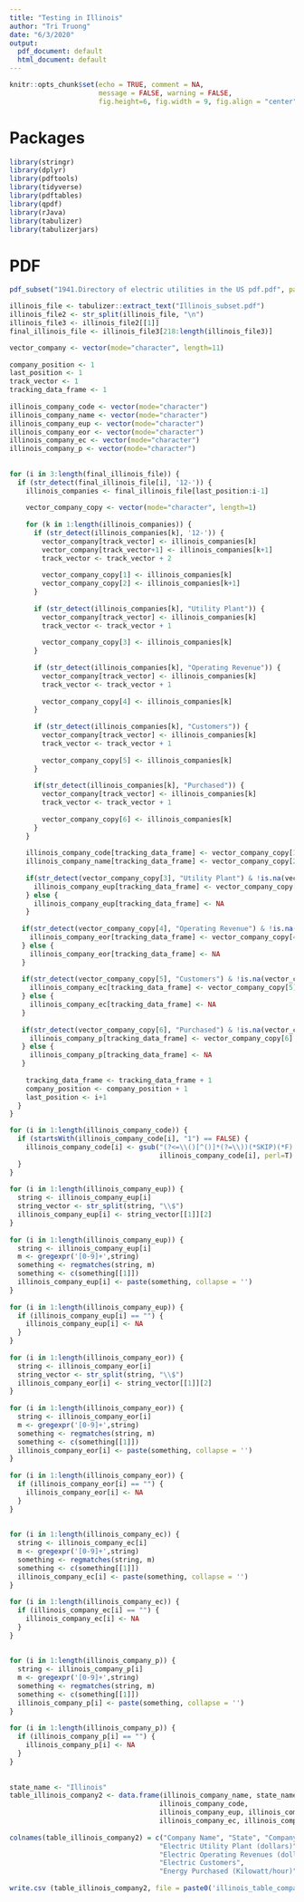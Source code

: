 ```yaml
---  
title: "Testing in Illinois"  
author: "Tri Truong"  
date: "6/3/2020"  
output:   
  pdf_document: default  
  html_document: default  
---  
```

   
```r
knitr::opts_chunk$set(echo = TRUE, comment = NA,   
                      message = FALSE, warning = FALSE,  
                      fig.height=6, fig.width = 9, fig.align = "center")  
```  
   
# Packages  
   
```r
library(stringr)  
library(dplyr)  
library(pdftools)  
library(tidyverse)  
library(pdftables)  
library(qpdf)  
library(rJava)  
library(tabulizer)  
library(tabulizerjars)  
```  
   
# PDF  
   
```r
pdf_subset("1941.Directory of electric utilities in the US pdf.pdf", page= 214:241, output= "Illinois_subset.pdf")  
```  
   
   
```r
illinois_file <- tabulizer::extract_text("Illinois_subset.pdf")  
illinois_file2 <- str_split(illinois_file, "\n")  
illinois_file3 <- illinois_file2[[1]]  
final_illinois_file <- illinois_file3[218:length(illinois_file3)]  
```  
   
  
   
```r
vector_company <- vector(mode="character", length=11)  
   
company_position <- 1  
last_position <- 1  
track_vector <- 1  
tracking_data_frame <- 1  
   
illinois_company_code <- vector(mode="character")  
illinois_company_name <- vector(mode="character")  
illinois_company_eup <- vector(mode="character")  
illinois_company_eor <- vector(mode="character")  
illinois_company_ec <- vector(mode="character")  
illinois_company_p <- vector(mode="character")  
   
   
for (i in 3:length(final_illinois_file)) {  
  if (str_detect(final_illinois_file[i], '12-')) {  
    illinois_companies <- final_illinois_file[last_position:i-1]  
      
    vector_company_copy <- vector(mode="character", length=1)  
      
    for (k in 1:length(illinois_companies)) {  
      if (str_detect(illinois_companies[k], '12-')) {  
        vector_company[track_vector] <- illinois_companies[k]  
        vector_company[track_vector+1] <- illinois_companies[k+1]  
        track_vector <- track_vector + 2  
          
        vector_company_copy[1] <- illinois_companies[k]  
        vector_company_copy[2] <- illinois_companies[k+1]  
      }  
        
      if (str_detect(illinois_companies[k], "Utility Plant")) {  
        vector_company[track_vector] <- illinois_companies[k]  
        track_vector <- track_vector + 1  
          
        vector_company_copy[3] <- illinois_companies[k]  
      }  
        
      if (str_detect(illinois_companies[k], "Operating Revenue")) {  
        vector_company[track_vector] <- illinois_companies[k]  
        track_vector <- track_vector + 1  
          
        vector_company_copy[4] <- illinois_companies[k]  
      }  
        
      if (str_detect(illinois_companies[k], "Customers")) {  
        vector_company[track_vector] <- illinois_companies[k]  
        track_vector <- track_vector + 1  
          
        vector_company_copy[5] <- illinois_companies[k]  
      }  
        
      if(str_detect(illinois_companies[k], "Purchased")) {  
        vector_company[track_vector] <- illinois_companies[k]  
        track_vector <- track_vector + 1  
          
        vector_company_copy[6] <- illinois_companies[k]  
      }  
    }  
     
    illinois_company_code[tracking_data_frame] <- vector_company_copy[1]  
    illinois_company_name[tracking_data_frame] <- vector_company_copy[2]  
      
    if(str_detect(vector_company_copy[3], "Utility Plant") & !is.na(vector_company_copy[3])) {  
      illinois_company_eup[tracking_data_frame] <- vector_company_copy[3]  
    } else {  
      illinois_company_eup[tracking_data_frame] <- NA  
    }  
      
   if(str_detect(vector_company_copy[4], "Operating Revenue") & !is.na(vector_company_copy[4])) {  
     illinois_company_eor[tracking_data_frame] <- vector_company_copy[4]  
   } else {  
     illinois_company_eor[tracking_data_frame] <- NA  
   }  
   
   if(str_detect(vector_company_copy[5], "Customers") & !is.na(vector_company_copy[5])) {  
     illinois_company_ec[tracking_data_frame] <- vector_company_copy[5]  
   } else {  
     illinois_company_ec[tracking_data_frame] <- NA  
   }  
   
   if(str_detect(vector_company_copy[6], "Purchased") & !is.na(vector_company_copy[6])) {  
     illinois_company_p[tracking_data_frame] <- vector_company_copy[6]  
   } else {  
     illinois_company_p[tracking_data_frame] <- NA  
   }  
   
    tracking_data_frame <- tracking_data_frame + 1  
    company_position <- company_position + 1  
    last_position <- i+1  
  }  
}  
```  
   
   
```r
for (i in 1:length(illinois_company_code)) {  
  if (startsWith(illinois_company_code[i], "1") == FALSE) {  
    illinois_company_code[i] <- gsub("(?<=\\()[^()]*(?=\\))(*SKIP)(*F)|.", "",   
                                     illinois_company_code[i], perl=T)  
  }  
}  
   
for (i in 1:length(illinois_company_eup)) {  
  string <- illinois_company_eup[i]  
  string_vector <- str_split(string, "\\$")  
  illinois_company_eup[i] <- string_vector[[1]][2]  
}  
   
for (i in 1:length(illinois_company_eup)) {  
  string <- illinois_company_eup[i]  
  m <- gregexpr('[0-9]+',string)  
  something <- regmatches(string, m)  
  something <- c(something[[1]])  
  illinois_company_eup[i] <- paste(something, collapse = '')  
}  
   
for (i in 1:length(illinois_company_eup)) {  
  if (illinois_company_eup[i] == "") {  
    illinois_company_eup[i] <- NA  
  }  
}  
   
for (i in 1:length(illinois_company_eor)) {  
  string <- illinois_company_eor[i]  
  string_vector <- str_split(string, "\\$")  
  illinois_company_eor[i] <- string_vector[[1]][2]  
}  
   
for (i in 1:length(illinois_company_eor)) {  
  string <- illinois_company_eor[i]  
  m <- gregexpr('[0-9]+',string)  
  something <- regmatches(string, m)  
  something <- c(something[[1]])  
  illinois_company_eor[i] <- paste(something, collapse = '')  
}  
   
for (i in 1:length(illinois_company_eor)) {  
  if (illinois_company_eor[i] == "") {  
    illinois_company_eor[i] <- NA  
  }  
}  
   
   
for (i in 1:length(illinois_company_ec)) {  
  string <- illinois_company_ec[i]  
  m <- gregexpr('[0-9]+',string)  
  something <- regmatches(string, m)  
  something <- c(something[[1]])  
  illinois_company_ec[i] <- paste(something, collapse = '')  
}  
   
for (i in 1:length(illinois_company_ec)) {  
  if (illinois_company_ec[i] == "") {  
    illinois_company_ec[i] <- NA  
  }  
}  
   
   
for (i in 1:length(illinois_company_p)) {  
  string <- illinois_company_p[i]  
  m <- gregexpr('[0-9]+',string)  
  something <- regmatches(string, m)  
  something <- c(something[[1]])  
  illinois_company_p[i] <- paste(something, collapse = '')  
}  
   
for (i in 1:length(illinois_company_p)) {  
  if (illinois_company_p[i] == "") {  
    illinois_company_p[i] <- NA  
  }  
}  
   
   
state_name <- "Illinois"  
table_illinois_company2 <- data.frame(illinois_company_name, state_name,   
                                     illinois_company_code,   
                                     illinois_company_eup, illinois_company_eor,  
                                     illinois_company_ec, illinois_company_p)  
   
colnames(table_illinois_company2) = c("Company Name", "State", "Company Code",   
                                     "Electric Utility Plant (dollars)",   
                                     "Electric Operating Revenues (dollars)",  
                                     "Electric Customers",   
                                     "Energy Purchased (Kilowatt/hour)")  
   
write.csv (table_illinois_company2, file = paste0('illinois_table_company_1941', '.csv'))  
```  
 
 